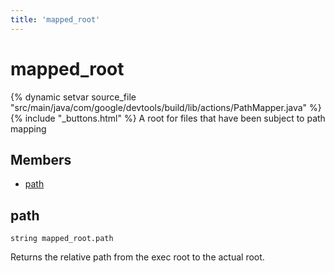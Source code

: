 ```yaml
---
title: 'mapped_root'
---
```


# mapped_root

{% dynamic setvar source_file "src/main/java/com/google/devtools/build/lib/actions/PathMapper.java" %}
{% include "\_buttons.html" %}
A root for files that have been subject to path mapping

## Members

- [path](#path)

## path

``` rule-signature
string mapped_root.path
```

Returns the relative path from the exec root to the actual root.
